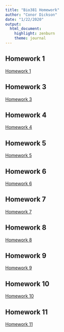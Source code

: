 ```yaml
---
title: "Bio381 Homework"
author: "Conor Dickson"
date: "1/22/2020"
output: 
  html_document: 
    highlight: zenburn
    theme: journal
---
```



## Homework 1 
[Homework 1](HW1.html)

## Homework 3
[Homework 3](HW3.html)

## Homework 4
[Homework 4](HW4.html)

## Homework 5
[Homework 5](HW5.html)

## Homework 6
[Homework 6](HW6.html)

## Homework 7
[Homework 7](HW7.html)

## Homework 8
[Homework 8](HW8.html)

## Homework 9
[Homework 9](HW9.html)

## Homework 10
[Homework 10](HW10.html)

## Homework 11
[Homework 11](HW11.html)
